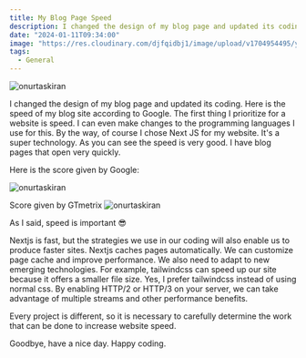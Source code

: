 ```yaml
---
title: My Blog Page Speed
description: I changed the design of my blog page and updated its coding. Here is the speed of my blog site according to Google. The first thing I prioritize for a website is speed.
date: "2024-01-11T09:34:00"
image: "https://res.cloudinary.com/djfqidbj1/image/upload/v1704954495/ykbj7egox8ommbknprcw.jpg"
tags:
  - General
---
```


<img className="w-full rounded-xl" src="https://res.cloudinary.com/djfqidbj1/image/upload/v1704954495/ykbj7egox8ommbknprcw.jpg" alt="onurtaskiran" />

I changed the design of my blog page and updated its coding. Here is the speed of my blog site according to Google. The first thing I prioritize for a website is speed. I can even make changes to the programming languages ​​I use for this. By the way, of course I chose Next JS for my website. It's a super technology. As you can see the speed is very good. I have blog pages that open very quickly.

Here is the score given by Google:

<img className="w-full " src="https://res.cloudinary.com/djfqidbj1/image/upload/v1705753919/slwnxfjhjrhtxnpyxtlp.jpg" alt="onurtaskiran" />

Score given by GTmetrix
<img className="w-full " src="https://res.cloudinary.com/djfqidbj1/image/upload/v1705753920/tofqo7aecqlc79hjybe2.jpg" alt="onurtaskiran" />

As I said, speed is important 😎

Nextjs is fast, but the strategies we use in our coding will also enable us to produce faster sites. Nextjs caches pages automatically. We can customize page cache and improve performance. We also need to adapt to new emerging technologies. For example, tailwindcss can speed up our site because it offers a smaller file size. Yes, I prefer tailwindcss instead of using normal css. By enabling HTTP/2 or HTTP/3 on your server, we can take advantage of multiple streams and other performance benefits.

Every project is different, so it is necessary to carefully determine the work that can be done to increase website speed.

Goodbye, have a nice day. Happy coding.
